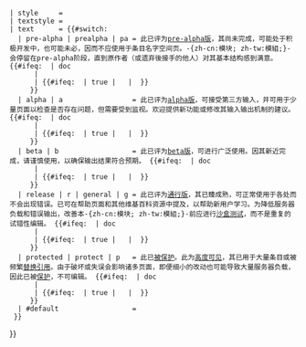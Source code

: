 {{ombox
 | type      = notice
 | image     = {{#switch: {{{1|}}}
   | pre-alpha | prealpha | pa = [[File:OOjs UI icon text-style.svg|40x40px|link=]]
   | alpha | a                 = [[File:OOjs UI icon bold-a.svg|40x40px|link=]]
   | beta | b                  = [[File:OOjs UI icon bold-b.svg|40x40px|link=]]
   | release | r | general | g =  [[File:OOjs UI icon check-constructive.svg|40x40px|link=]]
   | protected | protect | p   = [[File:Template-protection-shackle-picture-1.svg|40x40px|link=]]
  }}
 | style     = 
 | textstyle = 
 | text      = {{#switch: {{{1|}}}
   | pre-alpha | prealpha | pa = 此{{NSPN}}已评为[[:Category:pre-alpha阶段模块|pre-alpha版]]，其尚未完成，可能处于积极开发中，也可能未必，因而不应使用于条目名字空间页。-{zh-cn:模块; zh-tw:模組;}-会停留在pre-alpha阶段，直到原作者（或遗弃後接手的他人）对其基本结构感到满意。<!--
   -->{{#ifeq: {{SUBPAGENAME}} | doc 
       | <!-- No category for /doc subpages -->
       | {{#ifeq: {{{nocat|}}} | true | <!-- No category if user sets nocat=true --> | [[Category:pre-alpha阶段模块|{{PAGENAME}}]] }}
      }}
   | alpha | a                 = 此{{NSPN}}已评为[[:Category:alpha阶段模块|alpha版]]，可接受第三方输入，并可用于少量页面以检查是否存在问题，但需要受到监视。欢迎提供新功能或修改其输入输出机制的建议。<!--
   -->{{#ifeq: {{SUBPAGENAME}} | doc 
       | <!-- No category for /doc subpages -->
       | {{#ifeq: {{{nocat|}}} | true | <!-- No category if user sets nocat=true --> | [[Category:alpha阶段模块|{{PAGENAME}}]] }}
      }}
   | beta | b                  = 此{{NSPN}}已评为[[:Category:beta阶段模块|beta版]]，可进行广泛使用。因其新近完成，请谨慎使用，以确保输出结果符合预期。<!--
   -->{{#ifeq: {{SUBPAGENAME}} | doc 
       | <!-- No category for /doc subpages -->
       | {{#ifeq: {{{nocat|}}} | true | <!-- No category if user sets nocat=true --> | [[Category:beta阶段模块|{{PAGENAME}}]] }}
      }}
   | release | r | general | g = 此{{NSPN}}已评为[[:Category:通行模块|通行版]]，其已臻成熟，可正常使用于各处而不会出现错误。已可在帮助页面和其他维基百科资源中提及，以帮助新用户学习。为降低服务器负载和错误输出，改善本-{zh-cn:模块; zh-tw:模組;}-前应进行[[WP:TESTCASES|沙盒测试]]，而不是重复的试错性编辑。<!--
   -->{{#ifeq: {{SUBPAGENAME}} | doc 
       | <!-- No category for /doc subpages -->
       | {{#ifeq: {{{nocat|}}} | true | <!-- No category if user sets nocat=true --> | [[Category:通行模块|{{PAGENAME}}]] }}
      }}
   | protected | protect | p   = 此{{NSPN}}已[[:Category:受保护模块|被保护]]。此为[[Wikipedia:高风险模板|高度可见{{NSPN}}]]，其已用于大量条目或被频繁[[WP:SUBST|替换引用]]。由于破坏或失误会影响诸多页面，即便细小的改动也可能导致大量服务器负载，因此已被[[Wikipedia:保護方針|保护]]，不可编辑。<!--
   -->{{#ifeq: {{SUBPAGENAME}} | doc 
       | <!-- No category for /doc subpages -->
       | {{#ifeq: {{{nocat|}}} | true | <!-- No category if user sets nocat=true --> | [[Category:受保护模块|{{PAGENAME}}]] }}
      }}
   | #default                  = {{error|无效评级或未指定评级}}
  }}
}}<noinclude>
{{documentation}}
<!-- Categories go on the /doc subpage, and interwikis go in Wikidata. -->
</noinclude>